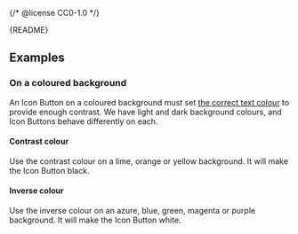 {/* @license CC0-1.0 */}


<Meta of={IconButtonStories} />

<Markdown>{README}</Markdown>

<Primary />

<Controls />

## Examples

### On a coloured background

An Icon Button on a coloured background must set [the correct text colour](?path=/docs/brand-design-tokens-colour--docs#pairing-foreground-with-background-colours) to provide enough contrast.
We have light and dark background colours, and Icon Buttons behave differently on each.

#### Contrast colour

Use the contrast colour on a lime, orange or yellow background.
It will make the Icon Button black.

<Canvas of={IconButtonStories.ContrastColour} />

#### Inverse colour

Use the inverse colour on an azure, blue, green, magenta or purple background.
It will make the Icon Button white.

<Canvas of={IconButtonStories.InverseColour} />
